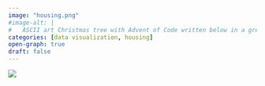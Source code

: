 ```yaml
---
image: "housing.png"
#image-alt: |
#	ASCII art Christmas tree with Advent of Code written below in a green monospace font.
categories: [data visualization, housing]
open-graph: true
draft: false
---
```


![](housing.png){fig-alt="A cluster bar chart showing the gap in income and rental available for each income level, with the biggest gap for those between $25,000 and $49,999."}
